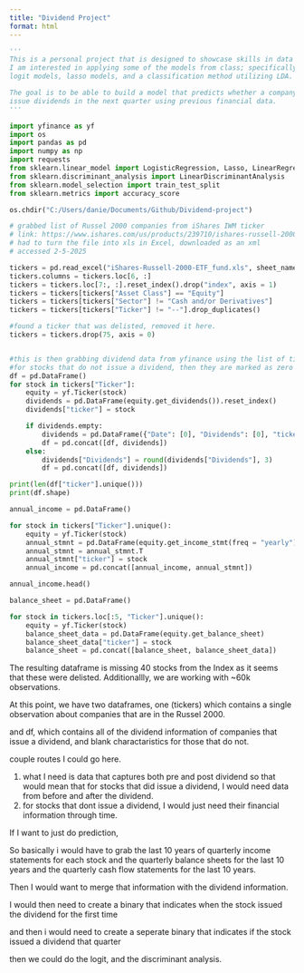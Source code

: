 ```yaml
---
title: "Dividend Project"
format: html
---
```


```python
'''
This is a personal project that is designed to showcase skills in data science.
I am interested in applying some of the models from class; specifically 
logit models, lasso models, and a classification method utilizing LDA. 

The goal is to be able to build a model that predicts whether a company will
issue dividends in the next quarter using previous financial data.
'''
```

```python
import yfinance as yf
import os
import pandas as pd
import numpy as np
import requests
from sklearn.linear_model import LogisticRegression, Lasso, LinearRegression
from sklearn.discriminant_analysis import LinearDiscriminantAnalysis
from sklearn.model_selection import train_test_split
from sklearn.metrics import accuracy_score

os.chdir("C:/Users/danie/Documents/Github/Dividend-project")


```

```python
# grabbed list of Russel 2000 companies from iShares IWM ticker
# link: https://www.ishares.com/us/products/239710/ishares-russell-2000-etf
# had to turn the file into xls in Excel, downloaded as an xml
# accessed 2-5-2025

tickers = pd.read_excel("iShares-Russell-2000-ETF_fund.xls", sheet_name = "Holdings")
tickers.columns = tickers.loc[6, :]
tickers = tickers.loc[7:, :].reset_index().drop("index", axis = 1)
tickers = tickers[tickers["Asset Class"] == "Equity"]
tickers = tickers[tickers["Sector"] != "Cash and/or Derivatives"]
tickers = tickers[tickers["Ticker"] != "--"].drop_duplicates()

#found a ticker that was delisted, removed it here.
tickers = tickers.drop(75, axis = 0)


#this is then grabbing dividend data from yfinance using the list of tickers in the previous code block
#for stocks that do not issue a dividend, then they are marked as zero and have only one entry
df = pd.DataFrame()
for stock in tickers["Ticker"]:
    equity = yf.Ticker(stock)
    dividends = pd.DataFrame(equity.get_dividends()).reset_index()
    dividends["ticker"] = stock

    if dividends.empty:
        dividends = pd.DataFrame({"Date": [0], "Dividends": [0], "ticker":[stock]})
        df = pd.concat([df, dividends])
    else:
        dividends["Dividends"] = round(dividends["Dividends"], 3)
        df = pd.concat([df, dividends])
```


```python
print(len(df["ticker"].unique()))
print(df.shape)
```

```python
annual_income = pd.DataFrame()

for stock in tickers["Ticker"].unique():
    equity = yf.Ticker(stock)
    annual_stmnt = pd.DataFrame(equity.get_income_stmt(freq = "yearly"))
    annual_stmnt = annual_stmnt.T
    annual_stmnt["ticker"] = stock
    annual_income = pd.concat([annual_income, annual_stmnt])

annual_income.head()
```

```python
balance_sheet = pd.DataFrame()

for stock in tickers.loc[:5, "Ticker"].unique():
    equity = yf.Ticker(stock)
    balance_sheet_data = pd.DataFrame(equity.get_balance_sheet)
    balance_sheet_data["ticker"] = stock
    balance_sheet = pd.concat([balance_sheet, balance_sheet_data])

```

The resulting dataframe is missing 40 stocks from the Index as it seems that these were delisted. Additionallly, we
are working with ~60k observations. 

At this point, we have two dataframes, one (tickers) which contains a single observation about companies that are in the Russel 2000.

and df, which contains all of the dividend information of companies that issue a dividend, and blank charactaristics for those that do not. 

couple routes I could go here.

1) what I need is data that captures both pre and post dividend
    so that would mean that for stocks that did issue a dividend, I would need data from before and after the dividend.
2) for stocks that dont issue a dividend, I would just need their financial information through time. 

If I want to just do prediction, 

So basically i would have to grab the last 10 years of quarterly income statements for each stock
and the quarterly balance sheets for the last 10 years
and the quarterly cash flow statements for the last 10 years. 

Then I would want to merge that information with the dividend information.

I would then need to create a binary that indicates when the stock issued the dividend for the first time

and then i would need to create a seperate binary that indicates if the stock issued a dividend that quarter


then we could do the logit, and the discriminant analysis.